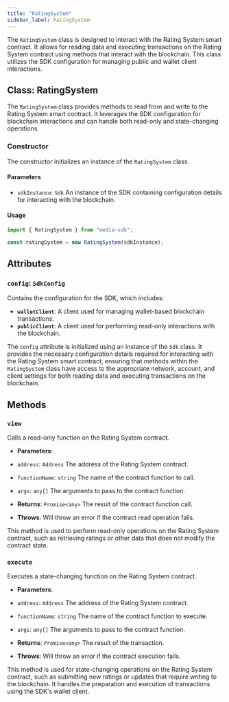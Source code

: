 ```yaml
---
title: "RatingSystem"
sidebar_label: RatingSystem
---
```


The `RatingSystem` class is designed to interact with the Rating System smart contract. It allows for reading data and executing transactions on the Rating System contract using methods that interact with the blockchain. This class utilizes the SDK configuration for managing public and wallet client interactions.

## Class: RatingSystem

The `RatingSystem` class provides methods to read from and write to the Rating System smart contract. It leverages the SDK configuration for blockchain interactions and can handle both read-only and state-changing operations.

### Constructor

The constructor initializes an instance of the `RatingSystem` class.

#### Parameters

- `sdkInstance`: `Sdk`
An instance of the SDK containing configuration details for interacting with the blockchain.

#### Usage

```javascript
import { RatingSystem } from "media-sdk";

const ratingSystem = new RatingSystem(sdkInstance);
```

## Attributes

### `config`: `SdkConfig`

Contains the configuration for the SDK, which includes:

- **`walletClient`**: A client used for managing wallet-based blockchain transactions.
- **`publicClient`**: A client used for performing read-only interactions with the blockchain.

The `config` attribute is initialized using an instance of the `Sdk` class. It provides the necessary configuration details required for interacting with the Rating System smart contract, ensuring that methods within the `RatingSystem` class have access to the appropriate network, account, and client settings for both reading data and executing transactions on the blockchain.

## Methods

### `view`

Calls a read-only function on the Rating System contract.

- **Parameters**:
- `address`: `Address`
The address of the Rating System contract.
- `functionName`: `string`
The name of the contract function to call.
- `args`: `any[]`
The arguments to pass to the contract function.

- **Returns**: `Promise<any>`
The result of the contract function call.

- **Throws**:
Will throw an error if the contract read operation fails.

This method is used to perform read-only operations on the Rating System contract, such as retrieving ratings or other data that does not modify the contract state.

### `execute`

Executes a state-changing function on the Rating System contract.

- **Parameters**:
- `address`: `Address`
The address of the Rating System contract.
- `functionName`: `string`
The name of the contract function to execute.
- `args`: `any[]`
The arguments to pass to the contract function.

- **Returns**: `Promise<any>`
The result of the transaction.

- **Throws**:
Will throw an error if the contract execution fails.

This method is used for state-changing operations on the Rating System contract, such as submitting new ratings or updates that require writing to the blockchain. It handles the preparation and execution of transactions using the SDK's wallet client.

